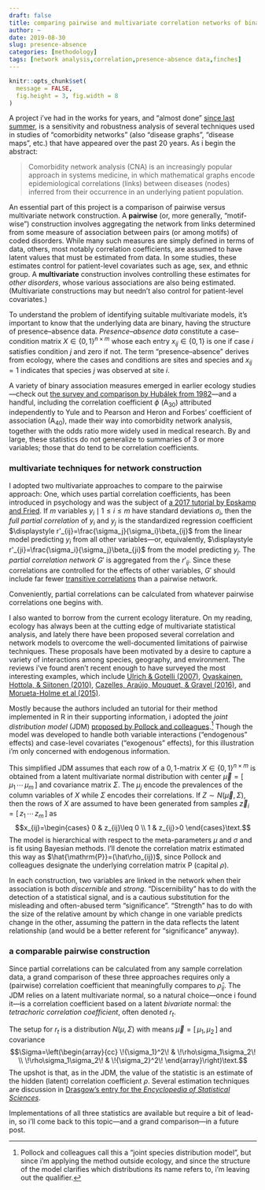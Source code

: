 ```yaml
---
draft: false
title: comparing pairwise and multivariate correlation networks of binary data
author: ~
date: 2019-08-30
slug: presence-absence
categories: [methodology]
tags: [network analysis,correlation,presence-absence data,finches]
---
```


```r
knitr::opts_chunk$set(
  message = FALSE,
  fig.height = 3, fig.width = 8
)
```

A project i've had in the works for years, and "almost done" [since last summer](https://www.siam.org/Conferences/CM/Conference/ns18), is a sensitivity and robustness analysis of several techniques used in studies of "comorbidity networks" (also "disease graphs", "disease maps", etc.) that have appeared over the past 20 years. As i begin the abstract:

> Comorbidity network analysis (CNA) is an increasingly popular approach in systems medicine, in which mathematical graphs encode epidemiological correlations (links) between diseases (nodes) inferred from their occurrence in an underlying patient population.

An essential part of this project is a comparison of pairwise versus multivariate network construction. A **pairwise** (or, more generally, "motif-wise") construction involves aggregating the network from links determined from some measure of association between pairs (or among motifs) of coded disorders. While many such measures are simply defined in terms of data, others, most notably correlation coefficients, are assumed to have latent values that must be estimated from data. In some studies, these estimates control for patient-level covariates such as age, sex, and ethnic group. A **multivariate** construction involves controlling these estimates for _other disorders_, whose various associations are also being estimated. (Multivariate constructions may but needn't also control for patient-level covariates.)

To understand the problem of identifying suitable multivariate models, it's important to know that the underlying data are binary, having the structure of presence--absence data.
_Presence--absence data_ constitute a case--condition matrix $X\in\{0,1\}^{n\times m}$ whose each entry $x_{ij}\in\{0,1\}$ is one if case $i$ satisfies condition $j$ and zero if not. The term "presence--absence" derives from ecology, where the cases and conditions are sites and species and $x_{ij}=1$ indicates that species $j$ was observed at site $i$.

A variety of binary association measures emerged in earlier ecology studies---check out [the survey and comparison by Hubálek from 1982](https://www.researchgate.net/profile/Zdenek_Hubalek/publication/229695992_Coefficients_of_Association_and_Similarity_Based_on_Binary_Presence-Absence_Data_An_Evaluation/links/5a2e5ef445851552ae7f1ddc/Coefficients-of-Association-and-Similarity-Based-on-Binary-Presence-Absence-Data-An-Evaluation.pdf)---and a handful, including the correlation coefficient $\phi$ (A<sub>30</sub>) attributed independently to Yule and to Pearson and Heron and Forbes' coefficient of association (A<sub>40</sub>), made their way into comorbidity network analysis, together with the odds ratio more widely used in medical research. By and large, these statistics do not generalize to summaries of 3 or more variables; those that do tend to be correlation coefficients.

### multivariate techniques for network construction

I adopted two multivariate approaches to compare to the pairwise approach: One, which uses partial correlation coefficients, has been introduced in psychology and was the subject of [a 2017 tutorial by Epskamp and Fried](https://arxiv.org/abs/1607.01367). If $m$ variables $y_i\mid 1\leq i\leq m$ have standard deviations $\sigma_i$, then the _full partial correlation_ of $y_i$ and $y_j$ is the standardized regression coefficient $\displaystyle r'_{ij}=\frac{\sigma_j}{\sigma_i}\beta_{ij}$ from the linear model predicting $y_i$ from all other variables---or, equivalently, $\displaystyle r'_{ji}=\frac{\sigma_i}{\sigma_j}\beta_{ji}$ from the model predicting $y_j$. The _partial correlation network_ $G'$ is aggregated from the $r'_{ij}$. Since these correlations are controlled for the effects of other variables, $G'$ should include far fewer [transitive correlations](https://terrytao.wordpress.com/2014/06/05/when-is-correlation-transitive/) than a pairwise network.

Conveniently, partial correlations can be calculated from whatever pairwise correlations one begins with.

I also wanted to borrow from the current ecology literature. On my reading, ecology has always been at the cutting edge of multivariate statistical analysis, and lately there have been proposed several correlation and network models to overcome the well-documented limitations of pairwise techniques. These proposals have been motivated by a desire to capture a variety of interactions among species, geography, and environment. The reviews i've found aren't recent enough to have surveyed the most interesting examples, which include [Ulrich & Gotelli (2007)](https://onlinelibrary.wiley.com/doi/full/10.1111/j.2007.0030-1299.16173.x), [Ovaskainen, Hottola, & Siitonen (2010)](https://esajournals.onlinelibrary.wiley.com/doi/full/10.1890/10-0173.1), [Cazelles, Araújo, Mouquet, & Gravel (2016)](https://link.springer.com/article/10.1007%2Fs12080-015-0281-9), and [Morueta-Holme et al (2015)](https://onlinelibrary.wiley.com/doi/full/10.1111/ecog.01892).

Mostly because the authors included an tutorial for their method implemented in R in their supporting information, i adopted the _joint distribution model_ (JDM) [proposed by Pollock and colleagues](https://besjournals.onlinelibrary.wiley.com/doi/10.1111/2041-210X.12180).[^jsdm] Though the model was developed to handle both variable interactions ("endogenous" effects) and case-level covariates ("exogenous" effects), for this illustration i'm only concerned with endogenous information.

[^jsdm]: Pollock and colleagues call this a "joint species distribution model", but since i'm applying the method outside ecology, and since the structure of the model clarifies which distributions its name refers to, i'm leaving out the qualifier.

This simplified JDM assumes that each row of a $0,1$-matrix $X\in\{0,1\}^{n\times m}$ is obtained from a latent multivariate normal distribution with center $\vec\mu=[\,\mu_1\,\cdots\,\mu_m\,]$ and covariance matrix $\Sigma$. The $\mu_j$ encode the prevalences of the column variables of $X$ while $\Sigma$ encodes their correlations. If $Z\sim N(\vec\mu,\Sigma)$, then the rows of $X$ are assumed to have been generated from samples $\vec z_i=[\,z_1\,\cdots\,z_m\,]$ as $$x_{ij}=\begin{cases} 0 & z_{ij}\leq 0 \\ 1 & z_{ij}>0 \end{cases}\text.$$ The model is hierarchical with respect to the meta-parameters $\mu$ and $\sigma$ and is fit using Bayesian methods. I'll denote the correlation matrix estimated this way as $\hat{\mathrm{P}}=(\hat\rho_{ij})$, since Pollock and colleagues designate the underlying correlation matrix $\mathrm{P}$ (capital $\rho$).

In each construction, two variables are linked in the network when their association is both _discernible_ and _strong_. "Discernibility" has to do with the detection of a statistical signal, and is a cautious substitution for the misleading and often-abused term "significance". "Strength" has to do with the size of the relative amount by which change in one variable predicts change in the other, assuming the pattern in the data reflects the latent relationship (and would be a better referent for "significance" anyway).

### a comparable pairwise construction

Since partial correlations can be calculated from any sample correlation data, a grand comparison of these three approaches requires only a (pairwise) correlation coefficient that meaningfully compares to $\hat\rho_{ij}$. The JDM relies on a latent multivariate normal, so a natural choice---once i found it---is a correlation coefficient based on a latent _bivariate_ normal: the _tetrachoric correlation coefficient_, often denoted $r_t$.

The setup for $r_t$ is a distribution $N(\mu,\Sigma)$ with means $\vec\mu=[\,\mu_1,\mu_2\,]$ and covariance $$\Sigma=\left(\begin{array}{cc} \!{\sigma_1}^2\! & \!\rho\sigma_1\sigma_2\! \\ \!\rho\sigma_1\sigma_2\! & \!{\sigma_2}^2\! \end{array}\right)\text.$$
The upshot is that, as in the JDM, the value of the statistic is an estimate of the hidden (latent) correlation coefficient $\rho$. Several estimation techniques are discussion in [Drasgow's entry for the _Encyclopedia of Statistical Sciences_](https://www.researchgate.net/publication/313196484_Polychoric_and_polyserial_correlations).

Implementations of all three statistics are available but require a bit of lead-in, so i'll come back to this topic---and a grand comparison---in a future post.
